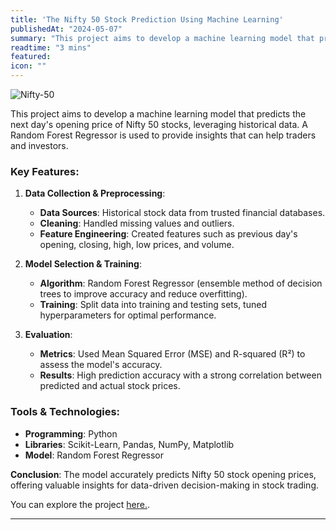 ```yaml
---
title: 'The Nifty 50 Stock Prediction Using Machine Learning'
publishedAt: "2024-05-07"
summary: "This project aims to develop a machine learning model that predicts the next day's opening price of Nifty 50 stocks, leveraging historical data. A Random Forest Regressor is used to provide insights that can help traders and investors."
readtime: "3 mins"
featured: 
icon: ""
---
```


![Nifty-50](/blogpics/nifty50.png)

This project aims to develop a machine learning model that predicts the next day's opening price of Nifty 50 stocks, leveraging historical data. A Random Forest Regressor is used to provide insights that can help traders and investors.

### Key Features:

1. **Data Collection & Preprocessing**:
   - **Data Sources**: Historical stock data from trusted financial databases.
   - **Cleaning**: Handled missing values and outliers.
   - **Feature Engineering**: Created features such as previous day's opening, closing, high, low prices, and volume.

2. **Model Selection & Training**:
   - **Algorithm**: Random Forest Regressor (ensemble method of decision trees to improve accuracy and reduce overfitting).
   - **Training**: Split data into training and testing sets, tuned hyperparameters for optimal performance.

3. **Evaluation**:
   - **Metrics**: Used Mean Squared Error (MSE) and R-squared (R²) to assess the model's accuracy.
   - **Results**: High prediction accuracy with a strong correlation between predicted and actual stock prices.

### Tools & Technologies:
- **Programming**: Python
- **Libraries**: Scikit-Learn, Pandas, NumPy, Matplotlib
- **Model**: Random Forest Regressor

**Conclusion**: The model accurately predicts Nifty 50 stock opening prices, offering valuable insights for data-driven decision-making in stock trading. 

You can explore the project [here.](https://github.com/sourish-ml/The-Nifty-50-Stock-Prediction-using-Machine-Learning).



---
